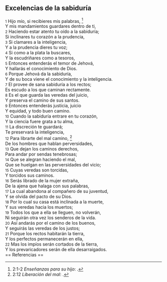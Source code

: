 == Excelencias de la sabiduría ==

{{anchor|1}} <small>1</small> Hijo mío, si recibieres mis palabras, <ref>2:1-2 ''Enseñanzas para su hijo'': {{lib|LU|95|4|2}}.</ref><br>
Y mis mandamientos guardares dentro de ti,<br>
{{anchor|2}} <small>2</small> Haciendo estar atento tu oído a la sabiduría;<br>
Si inclinares tu corazón a la prudencia,<br>
{{anchor|3}} <small>3</small> Si clamares a la inteligencia,<br>
Y a la prudencia dieres tu voz;<br>
{{anchor|4}} <small>4</small> Si como a la plata la buscares,<br>
Y la escudriñares como a tesoros,<br>
{{anchor|5}} <small>5</small> Entonces entenderás el temor de Jehová,<br>
Y hallarás el conocimiento de Dios.<br>
{{anchor|6}} <small>6</small> Porque Jehová da la sabiduría,<br>
Y de su boca viene el conocimiento y la inteligencia.<br>
{{anchor|7}} <small>7</small> El provee de sana sabiduría a los rectos;<br>
Es escudo a los que caminan rectamente.<br>
{{anchor|8}} <small>8</small> Es el que guarda las veredas del juicio,<br>
Y preserva el camino de sus santos.<br>
{{anchor|9}} <small>9</small> Entonces entenderás justicia, juicio<br>
Y equidad, y todo buen camino.<br>
{{anchor|10}} <small>10</small> Cuando la sabiduría entrare en tu corazón,<br>
Y la ciencia fuere grata a tu alma,<br>
{{anchor|11}} <small>11</small> La discreción te guardará;<br>
Te preservará la inteligencia,<br>
{{anchor|12}} <small>12</small> Para librarte del mal camino, <ref>2:12 ''Liberación del mal'': {{lib|LU|121|5|11}}.</ref><br>
De los hombres que hablan perversidades,<br>
{{anchor|13}} <small>13</small> Que dejan los caminos derechos,<br>
Para andar por sendas tenebrosas;<br>
{{anchor|14}} <small>14</small> Que se alegran haciendo el mal,<br>
Que se huelgan en las perversidades del vicio;<br>
{{anchor|15}} <small>15</small> Cuyas veredas son torcidas,<br>
Y torcidos sus caminos.<br>
{{anchor|16}} <small>16</small> Serás librado de la mujer extraña,<br>
De la ajena que halaga con sus palabras,<br>
{{anchor|17}} <small>17</small> La cual abandona al compañero de su juventud,<br>
Y se olvida del pacto de su Dios.<br>
{{anchor|18}} <small>18</small> Por lo cual su casa está inclinada a la muerte,<br>
Y sus veredas hacia los muertos;<br>
{{anchor|19}} <small>19</small> Todos los que a ella se lleguen, no volverán,<br>
Ni seguirán otra vez los senderos de la vida.<br>
{{anchor|20}} <small>20</small> Así andarás por el camino de los buenos,<br>
Y seguirás las veredas de los justos;<br>
{{anchor|21}} <small>21</small> Porque los rectos habitarán la tierra,<br>
Y los perfectos permanecerán en ella,<br>
{{anchor|22}} <small>22</small> Mas los impíos serán cortados de la tierra,<br>
Y los prevaricadores serán de ella desarraigados.<br>
== Referencias ==

<references />
